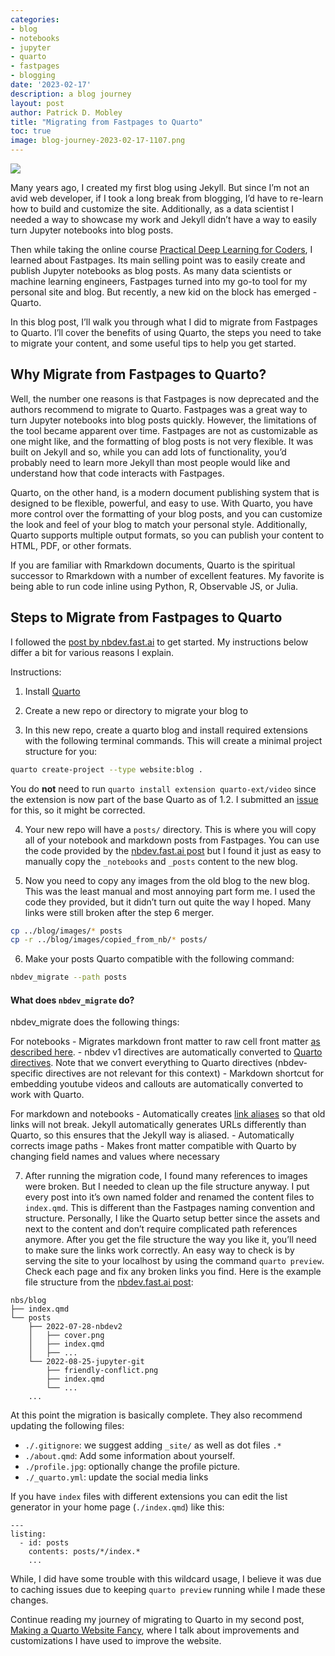 ```yaml
---
categories:
- blog
- notebooks
- jupyter
- quarto
- fastpages
- blogging
date: '2023-02-17'
description: a blog journey
layout: post
author: Patrick D. Mobley
title: "Migrating from Fastpages to Quarto"
toc: true
image: blog-journey-2023-02-17-1107.png
---
```


![](blog-journey-2023-02-17-1107.png)

Many years ago, I created my first blog using Jekyll. But since I'm not an avid web developer, if I took a long break from blogging, I'd have to re-learn how to build and customize the site. Additionally, as a data scientist I needed a way to showcase my work and Jekyll didn't have a way to easily turn Jupyter notebooks into blog posts. 

Then while taking the online course [Practical Deep Learning for Coders](https://course.fast.ai/), I learned about Fastpages. Its main selling point was to easily create and publish Jupyter notebooks as blog posts. As many data scientists or machine learning engineers, Fastpages turned into my go-to tool for my personal site and blog. But recently, a new kid on the block has emerged - Quarto.

In this blog post, I'll walk you through what I did to migrate from Fastpages to Quarto. I'll cover the benefits of using Quarto, the steps you need to take to migrate your content, and some useful tips to help you get started.

## Why Migrate from Fastpages to Quarto?

Well, the number one reasons is that Fastpages is now deprecated and the authors recommend to migrate to Quarto. Fastpages was a great way to turn Jupyter notebooks into blog posts quickly. However, the limitations of the tool became apparent over time. Fastpages are not as customizable as one might like, and the formatting of blog posts is not very flexible. It was built on Jekyll and so, while you can add lots of functionality, you'd probably need to learn more Jekyll than most people would like and understand how that code interacts with Fastpages. 

Quarto, on the other hand, is a modern document publishing system that is designed to be flexible, powerful, and easy to use. With Quarto, you have more control over the formatting of your blog posts, and you can customize the look and feel of your blog to match your personal style. Additionally, Quarto supports multiple output formats, so you can publish your content to HTML, PDF, or other formats.

If you are familiar with Rmarkdown documents, Quarto is the spiritual successor to Rmarkdown with a number of excellent features. My favorite is being able to run code inline using Python, R, Observable JS, or Julia.

## Steps to Migrate from Fastpages to Quarto

I followed the [post by nbdev.fast.ai](https://nbdev.fast.ai/tutorials/blogging.html) to get started. My instructions below differ a bit for various reasons I explain. 

Instructions:

(@) Install [Quarto](https://quarto.org/docs/get-started/)

(@) Create a new repo or directory to migrate your blog to

(@) In this new repo, create a quarto blog and install required extensions with the following terminal commands. This will create a minimal project structure for you:

``` bash
quarto create-project --type website:blog .
```

You do **not** need to run `quarto install extension quarto-ext/video` since the extension is now part of the base Quarto as of 1.2. I submitted an [issue](https://github.com/fastai/nbdev/issues/1299) for this, so it might be corrected. 

(@) Your new repo will have a `posts/` directory. This is where you will copy all of your notebook and markdown posts from Fastpages. You can use the code provided by the [nbdev.fast.ai post](https://nbdev.fast.ai/tutorials/blogging.html) but I found it just as easy to manually copy the `_notebooks` and `_posts` content to the new blog. 

(@) Now you need to copy any images from the old blog to the new blog. This was the least manual and most annoying part form me. I used the code they provided, but it didn't turn out quite the way I hoped. Many links were still broken after the step 6 merger. 

``` bash
cp ../blog/images/* posts
cp -r ../blog/images/copied_from_nb/* posts/
```

(@) Make your posts Quarto compatible with the following command:

``` bash
nbdev_migrate --path posts
```
:::{.callout-note collapse="true"} 

#### What does `nbdev_migrate` do?

nbdev_migrate does the following things:

For notebooks
- Migrates markdown front matter to raw cell front matter [as described here](https://github.com/fastai/nbdev/blob/744a52daaee1792e840262917f57fc4767d3b347/nbs/api/migrate.ipynb#migrateproc).
- nbdev v1 directives are automatically converted to [Quarto directives](https://github.com/fastai/nbdev/blob/744a52daaee1792e840262917f57fc4767d3b347/nbs/explanations/directives.ipynb). Note that we convert everything to Quarto directives (nbdev-specific directives are not relevant for this context)
- Markdown shortcut for embedding youtube videos and callouts are automatically converted to work with Quarto.

For markdown and notebooks
- Automatically creates [link aliases](https://quarto.org/docs/reference/formats/html.html#website) so that old links will not break. Jekyll automatically generates URLs differently than Quarto, so this ensures that the Jekyll way is aliased.
- Automatically corrects image paths
- Makes front matter compatible with Quarto by changing field names and values where necessary
:::

(@) After running the migration code, I found many references to images were broken. But I needed to clean up the file structure anyway. I put every post into it's own named folder and renamed the content files to `index.qmd`. This is different than the Fastpages naming convention and structure. Personally, I like the Quarto setup better since the assets and next to the content and don't require complicated path references anymore. After you get the file structure the way you like it, you'll need to make sure the links work correctly. An easy way to check is by serving the site to your localhost by using the command `quarto preview`. Check each page and fix any broken links you find.  Here is the example file structure from the [nbdev.fast.ai post](https://nbdev.fast.ai/tutorials/blogging.html):

```
nbs/blog
├── index.qmd
└── posts
    ├── 2022-07-28-nbdev2
    │   ├── cover.png
    │   ├── index.qmd
    │   ├── ...
    └── 2022-08-25-jupyter-git
        ├── friendly-conflict.png
        ├── index.qmd
        └── ...
    ...
```

At this point the migration is basically complete. They also recommend updating the following files:

- `./.gitignore`: we suggest adding `_site/` as well as dot files `.*`
- `./about.qmd`: Add some information about yourself.
- `./profile.jpg`: optionally change the profile picture.
- `./_quarto.yml`: update the social media links

If you have `index` files with different extensions you can edit the list generator in your home page (`./index.qmd`) like this:

```
---
listing:
  - id: posts
    contents: posts/*/index.*
    ...
```

While, I did have some trouble with this wildcard usage, I believe it was due to caching issues due to keeping `quarto preview` running while I made these changes. 

Continue reading my journey of migrating to Quarto in my second post, [Making a Quarto Website Fancy](../2023-02-18-makeing-a-quarto-website-fancy), where I talk about improvements and customizations I have used to improve the website. 
